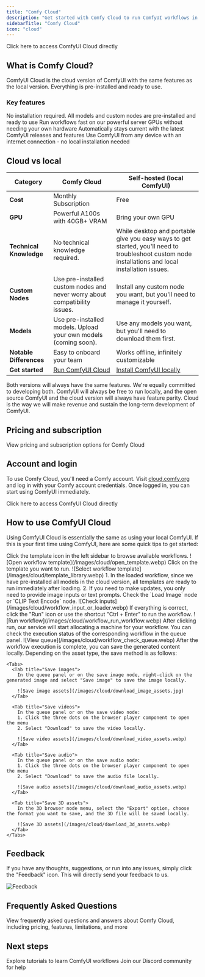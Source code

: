 ```yaml
---
title: "Comfy Cloud"
description: "Get started with Comfy Cloud to run ComfyUI workflows in the cloud without local installation"
sidebarTitle: "Comfy Cloud"
icon: "cloud"
---
```


<Card title="Access Comfy Cloud" icon="cloud" href="https://comfy.org/cloud">
  Click here to access ComfyUI Cloud directly
</Card>

## What is Comfy Cloud?

ComfyUI Cloud is the cloud version of ComfyUI with the same features as the local version. Everything is pre-installed and ready to use.

### Key features

<CardGroup cols={2}>
  <Card title="Zero setup" icon="bolt">
    No installation required. All models and custom nodes are pre-installed and ready to use
  </Card>
  
  <Card title="Powerful GPUs" icon="microchip">
    Run workflows fast on our powerful server GPUs without needing your own hardware
  </Card>
  
  <Card title="Always up-to-date" icon="arrows-rotate">
    Automatically stays current with the latest ComfyUI releases and features
  </Card>
  
  <Card title="Access anywhere" icon="globe">
    Use ComfyUI from any device with an internet connection - no local installation needed
  </Card>
</CardGroup>

## Cloud vs local

| Category | Comfy Cloud | Self-hosted (local ComfyUI) |
|----------|-------------|------------------------------|
| **Cost** | Monthly Subscription | Free |
| **GPU** | Powerful A100s with 40GB+ VRAM | Bring your own GPU |
| **Technical Knowledge** | No technical knowledge required. | While desktop and portable give you easy ways to get started, you'll need to troubleshoot custom node installations and local installation issues. |
| **Custom Nodes** | Use pre-installed custom nodes and never worry about compatibility issues. | Install any custom node you want, but you'll need to manage it yourself. |
| **Models** | Use pre-installed models. Upload your own models (coming soon). | Use any models you want, but you'll need to download them first. |
| **Notable Differences** | Easy to onboard your team | Works offline, infinitely customizable |
| **Get started** | [Run ComfyUI Cloud](https://comfy.org/cloud) | [Install ComfyUI locally](/installation/system_requirements) |

Both versions will always have the same features. We're equally committed to developing both. ComfyUI will always be free to run locally, and the open source ComfyUI and the cloud version will always have feature parity. Cloud is the way we will make revenue and sustain the long-term development of ComfyUI.

## Pricing and subscription

<Card title="Check pricing" icon="tag" href="https://comfy.org/cloud">
  View pricing and subscription options for Comfy Cloud
</Card>

## Account and login

To use Comfy Cloud, you'll need a Comfy account. Visit [cloud.comfy.org](https://cloud.comfy.org) and log in with your Comfy account credentials. Once logged in, you can start using ComfyUI immediately.

<Card title="Access Comfy Cloud" icon="cloud" href="https://cloud.comfy.org">
  Click here to access ComfyUI Cloud directly
</Card>

## How to use ComfyUI Cloud

Using ComfyUI Cloud is essentially the same as using your local ComfyUI. If this is your first time using ComfyUI, here are some quick tips to get started:

<Steps>
  <Step title="Select a template">
    Click the template icon in the left sidebar to browse available workflows.
    ![Open workflow template](/images/cloud/open_template.webp)
  </Step>
  
  <Step title="Select the workflow you want to run">
    Click on the template you want to run.
    ![Select workflow template](/images/cloud/template_library.webp)
  </Step>
  
  <Step title="Update template inputs">
    1. In the loaded workflow, since we have pre-installed all models in the cloud version, all templates are ready to run immediately after loading.
    2. If you need to make updates, you only need to provide image inputs or text prompts. Check the `Load Image` node or `CLIP Text Encode` node.
    ![Check inputs](/images/cloud/workflow_input_or_loader.webp)
  </Step>
  
  <Step title="Run your workflow">
    If everything is correct, click the "Run" icon or use the shortcut "Ctrl + Enter" to run the workflow.
    ![Run workflow](/images/cloud/workflow_run_workflow.webp)
  </Step>

  <Step title="View output">
    After clicking run, our service will start allocating a machine for your workflow. You can check the execution status of the corresponding workflow in the queue panel.
    ![View queue](/images/cloud/workflow_check_queue.webp)
  </Step>

  <Step title="Save content locally">
    After the workflow execution is complete, you can save the generated content locally. Depending on the asset type, the save method is as follows:
    
    <Tabs>
      <Tab title="Save images">
        In the queue panel or on the save image node, right-click on the generated image and select "Save image" to save the image locally.
        
        ![Save image assets](/images/cloud/download_image_assets.jpg)
      </Tab>
      
      <Tab title="Save videos">
        In the queue panel or on the save video node:
        1. Click the three dots on the browser player component to open the menu
        2. Select "Download" to save the video locally.
        
        ![Save video assets](/images/cloud/download_video_assets.webp)
      </Tab>
      
      <Tab title="Save audio">
        In the queue panel or on the save audio node:
        1. Click the three dots on the browser player component to open the menu
        2. Select "Download" to save the audio file locally.
        
        ![Save audio assets](/images/cloud/download_audio_assets.webp)
      </Tab>
      
      <Tab title="Save 3D assets">
        In the 3D browser node menu, select the "Export" option, choose the format you want to save, and the 3D file will be saved locally.
        
        ![Save 3D assets](/images/cloud/download_3d_assets.webp)
      </Tab>
    </Tabs>
  </Step>
</Steps>

## Feedback

If you have any thoughts, suggestions, or run into any issues, simply click the "Feedback" icon. This will directly send your feedback to us.

![Feedback](/images/cloud/feedback.webp)

## Frequently Asked Questions

<Card title="View FAQs" icon="circle-question" href="https://comfy.org/cloud">
  View frequently asked questions and answers about Comfy Cloud, including pricing, features, limitations, and more
</Card>

## Next steps

<CardGroup cols={2}>
  <Card title="Tutorials" icon="book" href="/tutorials/basic/text-to-image">
    Explore tutorials to learn ComfyUI workflows
  </Card>
  
  <Card title="Support" icon="life-ring" href="https://discord.com/invite/comfyorg">
    Join our Discord community for help
  </Card>
</CardGroup>
